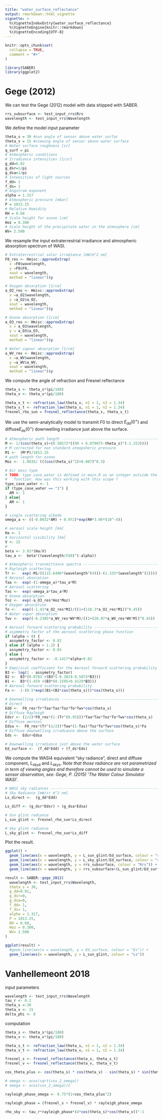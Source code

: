 ```yaml
---
title: "water_surface_reflectance"
output: rmarkdown::html_vignette
vignette: >
  %\VignetteIndexEntry{water_surface_reflectance}
  %\VignetteEngine{knitr::rmarkdown}
  %\VignetteEncoding{UTF-8}
---
```


```r
knitr::opts_chunk$set(
  collapse = TRUE,
  comment = "#>"
)
```

```r
library(SABER)
library(ggplot2)
```

# Gege (2012)

We can test the Gege (2012) model with data shipped with SABER.

```r
rrs_subsurface <- test_input_rrs$Rrs
wavelength <- test_input_rrs$Wavelength
```

We define the model input parameter

```r
theta_s = 30 #sun angle of sensor above water surfac
theta_v = 15 #viewing angle of sensor above water surface
# Water surface roughness [sr]
q_surf = pi 
# Atmospheric conditions
# Irradiance intensities [1/sr]
g_dd=0.02
g_dsr=1/pi
g_dsa=1/pi
# Intensities of light sources
f_dd= 1
f_ds= 1
# Angstrom exponent
alpha = 1.317
# Atmospheric pressure [mbar]
P = 1013.25 
# Relative Humidity
RH = 0.60
# Scale height for ozone [cm]
Hoz = 0.300 
# Scale height of the precipitate water in the atmosphere [cm]
WV= 2.500
```

We resample the input extraterrestrial irradiance and atmospheric absorption spectrum of WASI.

```r
# Extraterrestrial solar irradiance [mW/m^2 nm]
F0_res <- Hmisc::approxExtrap(
  x =F0$wavelength,
  y =F0$F0,
  xout = wavelength,
  method = "linear")$y

# Oxygen absorption [1/cm]
a_O2_res <- Hmisc::approxExtrap(
  x =a_O2$wavelength,
  y =a_O2$a_O2,
  xout = wavelength,
  method = "linear")$y

# Ozone absorption [1/cm]
a_O3_res <- Hmisc::approxExtrap(
  x = a_O3$wavelength,
  y = a_O3$a_O3,
  xout = wavelength,
  method = "linear")$y

# Water vapour absorption [1/cm]
a_WV_res <- Hmisc::approxExtrap(
  x =a_WV$wavelength,
  y =a_WV$a_WV,
  xout = wavelength,
  method = "linear")$y
```

We compute the angle of refraction and Fresnel reflectance

```r

theta_s <- theta_s*(pi/180)
theta_v <- theta_v*(pi/180)

theta_v_t <- refraction_law(theta_v, n1 = 1, n2 = 1.34) 
theta_s_t <- refraction_law(theta_s, n1 = 1, n2 = 1.34) 
fresnel_rho_sun = fresnel_reflectance(theta_s, theta_s_t)
```

We use the semi-analytically model to transmit $F0$ to direct $E_\text{dd}(0^{+})$ and diffuse$E_\text{ds}(0^{+})$ downwelling irradiance just above the surface.

```r
# Atmospheric path length -------------------------------------------------
M <- 1/(cos(theta_s)+(0.50572*((90 + 6.079975-theta_s)^(-1.253))))
# M corrected for non standard atmopsheric pressure
M1 <-  (M*P)/1013.25
# path length for ozone
Moz <-  1.0035/ (((cos(theta_s)^2)+0.007)^0.5)

# Air mass type
# TODO: type_case_water is defined in main.R as an integer outside the
#   function. How was this working with this scope ?
type_case_water <- 1
if (type_case_water == "1") { 
  AM <- 1
} else{
  AM <- 1
}

# single scattering albedo
omega_a <- ((-0.0032*AM) + 0.972)*exp(RH*3.06*(10^-4))

# aerosol scale height [km]
Ha <- 1 
# horizontal visibility [km]
V <- 15
# 
beta <- 3.91*(Ha/V)
tau_a <-  beta*((wavelength/550)^(-alpha))

# Atmospheric transmittance spectra ---------------------------------------
# Rayleigh scattering
Tr <-   exp(-M1/((115.6406*(wavelength^(4)))-(1.335*(wavelength^(2)))))
# Aerosol absorption
Taa <-  exp(-(1-omega_a)*tau_a*M)
# Aerosol scattering
Tas <-  exp(-omega_a*tau_a*M)
# Ozone absorption
Toz <-  exp(-a_O3_res*Hoz*Moz)
# Oxygen absorption
To <-   exp((-1.41*a_O2_res*M1)/((1+(118.3*a_O2_res*M1))^0.45))
# Water vapor absorption
Twv <-  exp((-0.2385*a_WV_res*WV*M)/((1+(20.07*a_WV_res*WV*M))^0.45))

# Aerosol forward scattering probability ----------------------------------
# asymmetry factor of the aerosol scattering phase function
if (alpha < 0) {
  assymetry_factor <- 0.82
} else if (alpha > 1.2) {
  assymetry_factor <- 0.65
} else {
  assymetry_factor <- -0.1417*alpha+0.82
}
# Empirical coefficient for the Aerosol forward scattering probability
B3 <- log(1 - assymetry_factor)
B2 <-  B3*(0.0783 +(B3*(-0.3824-0.5874*B3)))
B1 <-  B3*(1.459 +(B3*(0.1595+0.4129*B3)))
# Aerosol forward scattering probability
Fa <-  1-(0.5*exp((B1+(B2*cos(theta_s)))*cos(theta_s)))

# Downwelling irradiances -------------------------------------------------
# Direct 
Edd <-  F0_res*Tr*Taa*Tas*Toz*To*Twv*cos(theta_s)
# Diffuse Rayleigh
Edsr <- (1/2)*F0_res*(1-(Tr^(0.95)))*Taa*Tas*Toz*To*Twv*cos(theta_s)
# Diffuse aerosol
Edsa <-  F0_res*(Tr^(1/2))*Taa*(1-Tas)*Toz*To*Twv*cos(theta_s)*Fa
# Diffuse downwelling irradiance above the surface
Eds <-  Edsr+Edsa

# Downwelling irradiance just above the water surface
Ed_surface <-  (f_dd*Edd) + (f_ds*Eds)
```

We compute the WASI4 equivalent "sky radiance", direct and diffuse component, $L_\text{skyd}$ and $L_\text{skys}$.
*Note that those radiance are not parametrized in term of viewing angles and therefore cannot be used to simulate a sensor observation, see: Gege, P. (2015) ‘The Water Colour Simulator WASI’.*

```r
# WASI sky radiances ------------------------------------------------------
# Sky Radiance [mW/sr m^2 nm]
Ls_direct <-  (g_dd*Edd)

Ls_diff <- (g_dsr*Edsr) + (g_dsa*Edsa)

# Sun glint radiance
L_sun_glint <- fresnel_rho_sun*Ls_direct

# Sky glint radiance
L_sky_glint <- fresnel_rho_sun*Ls_diff
```

Plot the result.

```r
ggplot() +
  geom_line(aes(x = wavelength, y = L_sun_glint/Ed_surface, colour = "sun glint")) +
  geom_line(aes(x = wavelength, y = L_sky_glint/Ed_surface, colour = "sky glint")) +
  geom_line(aes(x = wavelength, y = rrs_subsurface, colour = "Rrs")) + 
  geom_line(aes(x = wavelength, y = rrs_subsurface+(L_sun_glint/Ed_surface)+(L_sky_glint/Ed_surface), colour = "Rrs total"))

```

```r
result <- SABER::gege_2012(
  wavelength <- test_input_rrs$Wavelength,
  theta_s = 30,
  g_dd=0.01,
  g_dsr=0,
  g_dsa=0,
  f_dd= 1,
  f_ds= 1,
  alpha = 1.317,
  P = 1013.25,
  RH = 0.60,
  Hoz = 0.300, 
  WV= 2.500
)

ggplot(result) +
  #geom_line(aes(x = wavelength, y = Ed_surface, colour = "Es")) +
  geom_line(aes(x = wavelength, y = L_sun_glint, colour = "Ls"))
```



# Vanhellemeont 2018

input parameters 

```r
wavelength <- test_input_rrs$Wavelength
tau_r <- 0.2
theta_s <-30
theta_v <- 15
delta_phi <- 0
```

computation

```r
theta_s <- theta_s*(pi/180)
theta_v <- theta_v*(pi/180)

theta_s_t <- refraction_law(theta_s, n1 = 1, n2 = 1.34)
theta_v_t <- refraction_law(theta_v, n1 = 1, n2 = 1.34)

fresnel_s <- fresnel_reflectance(theta_s, theta_s_t)
fresnel_v <- fresnel_reflectance(theta_v, theta_v_t)

cos_theta_plus <- cos(theta_s) * cos(theta_v) - sin(theta_s) * sin(theta_v) * cos(delta_phi)

# omega <- acos(sqrt(cos_2_omega))
# omega <- acos(cos_2_omega)/2

rayleigh_phase_omega <- 0.75*(1+cos_theta_plus^2)

rayleigh_phase = (fresnel_s + fresnel_v) * rayleigh_phase_omega

rho_sky <- tau_r*rayleigh_phase*(4*cos(theta_s)*cos(theta_v))^-1
```


# 
